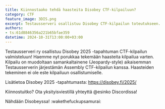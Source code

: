 ```yaml
---
title: Kiinnostaako tehdä haasteita Disobey CTF-kilpailuun?
category: CTF
feature_image: 3DIS.png
excerpt: Testausserveri osallistuu Disobey CTF-kilpailun toteutukseen.
authors: 
- ts:61d8846356a221b65bfae359
datetime: 2024-10-31T13:00:00+03:00
---
```


Testausserveri ry osallistuu Disobey 2025 -tapahtuman CTF-kilpailun valmisteluun!
Haemme nyt porukkaa tekemään haasteita kilpailua varten. Kilpailu on muodoltaan samankaltainene (Jeopardy-style) aikaisemman Testausserverin järjestämän Assembly CTF-kilpailun kanssa.
Haasteiden tekeminen ei ole este kilpailuun osallistumiselle. 

Lisätietoa Disobey 2025 -tapahtumasta: https://disobey.fi/2025/

Kiinnostuitko? Ota yksityisviestillä yhteyttä @esinko Discordissa!

Nähdään Disobeyssa! :wakethefuckupsamurai:

